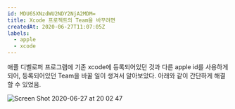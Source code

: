 ```yaml
---
id: MDU6SXNzdWU2NDY2NjA2MDM=
title: Xcode 프로젝트의 Team을 바꾸려면
createdAt: 2020-06-27T11:07:05Z
labels:
  - apple
  - xcode
---
```


애플 디벨로퍼 프로그램에 기존 xcode에 등록되어있던 것과 다른 apple id를 사용하게 되어, 등록되어있던 Team을 바꿀 일이 생겨서 알아보았다. 아래와 같이 간단하게 해결할 수 있었음.

![Screen Shot 2020-06-27 at 20 02 47](https://user-images.githubusercontent.com/31644638/85920786-a7133f00-b8b1-11ea-9b84-0abe143ea2f9.png)

